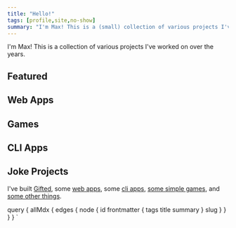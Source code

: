 ```yaml
---
title: "Hello!"
tags: [profile,site,no-show]
summary: "I'm Max! This is a (small) collection of various projects I've worked on over the years. "
---
```



I'm Max! This is a collection of various projects I've worked on over the years.

## Featured
<ProjectList list={props.data.allMdx.edges} filter="featured" />

## Web Apps
<ProjectList list={props.data.allMdx.edges} filter="web" />

## Games
<ProjectList list={props.data.allMdx.edges} filter="game" />

## CLI Apps
<ProjectList list={props.data.allMdx.edges} filter="cli" />

## Joke Projects
<ProjectList list={props.data.allMdx.edges} filter="joke" />


I've built [Gifted](/gifted), some [web apps](/web-apps/), some [cli apps](/cli-apps/), [some simple games](/games/), and [some other things](/misc).

query {
allMdx {
edges {
node {
id
frontmatter {
tags
title
summary
}
slug
}
}
}
}
`
